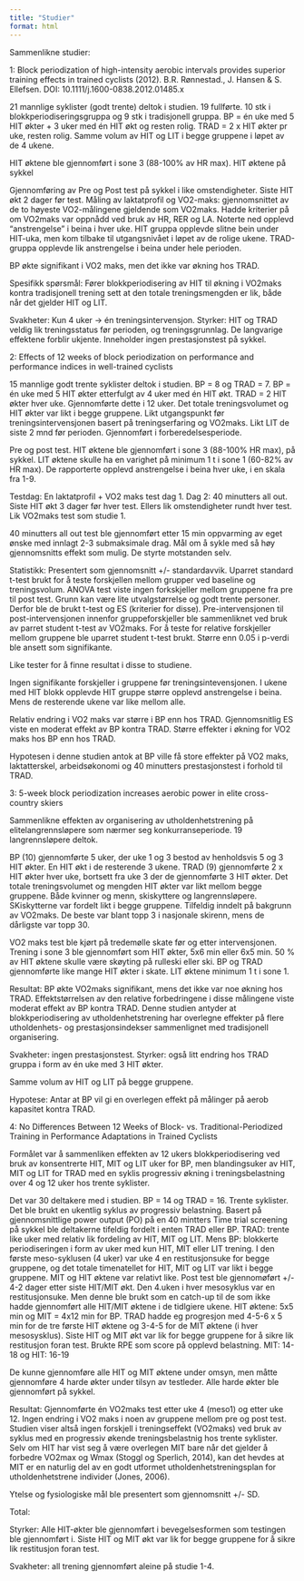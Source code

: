 ```yaml
---
title: "Studier"
format: html
---
```


Sammenlikne studier: 

1: Block periodization of high-intensity aerobic intervals provides superior training effects in trained cyclists (2012). B.R. Rønnestad., J. Hansen & S. Ellefsen. DOI: 10.1111/j.1600-0838.2012.01485.x 

21 mannlige syklister (godt trente) deltok i studien. 19 fullførte. 10 stk i blokkperiodiseringsgruppa og 9 stk i tradisjonell gruppa. BP = én uke med 5 HIT økter + 3 uker med én HIT økt og resten rolig. TRAD = 2 x HIT økter pr uke, resten rolig. Samme volum av HIT og LIT i begge gruppene i løpet av de 4 ukene. 

HIT øktene ble gjennomført i sone 3 (88-100% av HR max). HIT øktene på sykkel 

Gjennomføring av Pre og Post test på sykkel i like omstendigheter. Siste HIT økt 2 dager før test. Måling av laktatprofil og VO2-maks: gjennomsnittet av de to høyeste VO2-målingene gjeldende som VO2maks. Hadde kriterier på om VO2maks var oppnådd ved bruk av HR, RER og LA. Noterte ned opplevd "anstrengelse" i beina i hver uke. HIT gruppa opplevde slitne bein under HIT-uka, men kom tilbake til utgangsnivået i løpet av de rolige ukene. TRAD-gruppa opplevde lik anstrengelse i beina under hele perioden. 

BP økte signifikant i VO2 maks, men det ikke var økning hos TRAD. 

Spesifikk spørsmål: Fører blokkperiodisering av HIT til økning i VO2maks kontra tradisjonell trening sett at den totale treningsmengden er lik, både når det gjelder HIT og LIT. 

Svakheter: Kun 4 uker -> én treningsintervensjon. 
Styrker: HIT og TRAD veldig lik treningsstatus før perioden, og treningsgrunnlag. De langvarige effektene forblir ukjente. Inneholder ingen prestasjonstest på sykkel.  


2: Effects of 12 weeks of block periodization on performance and performance indices in well-trained cyclists

15 mannlige godt trente syklister deltok i studien. BP = 8 og TRAD = 7. BP = én uke med 5 HIT økter etterfulgt av 4 uker med én HIT økt. TRAD = 2 HIT økter hver uke. Gjennomførte dette i 12 uker. Det totale treningsvolumet og HIT økter var likt i begge gruppene. Likt utgangspunkt før treningsintervensjonen basert på treningserfaring og VO2maks. Likt LIT de siste 2 mnd før perioden. Gjennomført i forberedelsesperiode. 

Pre og post test. HIT øktene ble gjennomført i sone 3 (88-100% HR max), på sykkel. LIT øktene skulle ha en varighet på minimum 1 t i sone 1 (60-82% av HR max). De rapporterte opplevd anstrengelse i beina hver uke, i en skala fra 1-9. 

Testdag: En laktatprofil + VO2 maks test dag 1. Dag 2: 40 minutters all out. Siste HIT økt 3 dager før hver test. Ellers lik omstendigheter rundt hver test. Lik VO2maks test som studie 1. 

40 minutters all out test ble gjennomført etter 15 min oppvarming av eget ønske med innlagt 2-3 submaksimale drag. Mål om å sykle med så høy gjennomsnitts effekt som mulig. De styrte motstanden selv.

Statistikk: Presentert som gjennomsnitt +/- standardavvik. Uparret standard t-test brukt for å teste forskjellen mellom grupper ved baseline og treningsvolum. ANOVA test viste ingen forkskjeller mellom gruppene fra pre til post test. Grunn kan være lite utvalgstørrelse og godt trente personer. Derfor ble de brukt t-test og ES (kriterier for disse). Pre-intervensjonen til post-intervensjonen innenfor gruppeforskjeller ble sammenliknet ved bruk av parret student t-test av VO2maks. For å teste for relative forskjeller mellom gruppene ble uparret student t-test brukt. Større enn 0.05 i p-verdi ble ansett som signifikante. 

Like tester for å finne resultat i disse to studiene. 

Ingen signifikante forskjeller i gruppene før treningsintevensjonen. I ukene med HIT blokk opplevde HIT gruppe større opplevd anstrengelse i beina. Mens de resterende ukene var like mellom alle. 

Relativ endring i VO2 maks var større i BP enn hos TRAD. Gjennomsnitlig ES viste en moderat effekt av BP kontra TRAD. Større effekter i økning for VO2 maks hos BP enn hos TRAD. 

Hypotesen i denne studien antok at BP ville få store effekter på VO2 maks, laktatterskel, arbeidsøkonomi og 40 minutters prestasjonstest i forhold til TRAD. 

3: 5-week block periodization increases aerobic power in elite cross-country skiers

Sammenlikne effekten av organisering av utholdenhetstrening på elitelangrennsløpere som nærmer seg konkurranseperiode. 19 langrennsløpere deltok. 

BP (10) gjennomførte 5 uker, der uke 1 og 3 bestod av henholdsvis 5 og 3 HIT økter. En HIT økt i de resterende 3 ukene. TRAD (9) gjennomførte 2 x HIT økter hver uke, bortsett fra uke 3 der de gjennomførte 3 HIT økter. Det totale treningsvolumet og mengden HIT økter var likt mellom begge gruppene. Både kvinner og menn, skiskyttere og langrennsløpere. SKiskytterne var fordelt likt i begge gruppene. Tilfeldig inndelt på bakgrunn av VO2maks. De beste var blant topp 3 i nasjonale skirenn, mens de dårligste var topp 30. 

VO2 maks test ble kjørt på tredemølle skate før og etter intervensjonen. Trening i sone 3 ble gjennomført som HIT økter, 5x6 min eller 6x5 min. 50 % av HIT øktene skulle være skøyting på rulleski eller ski. BP og TRAD gjennomførte like mange HIT økter i skate. LIT øktene minimum 1 t i sone 1. 

Resultat: BP økte VO2maks signifikant, mens det ikke var noe økning hos TRAD. Effektstørrelsen av den relative forbedringene i disse målingene viste moderat effekt av BP kontra TRAD. Denne studien antyder at blokkperiodisering av utholdenhetstrening har overlegne effekter på flere utholdenhets- og prestasjonsindekser sammenlignet med tradisjonell organisering. 

Svakheter: ingen prestasjonstest. 
Styrker: også litt endring hos TRAD gruppa i form av én uke med 3 HIT økter. 

Samme volum av HIT og LIT på begge gruppene. 

Hypotese: Antar at BP vil gi en overlegen effekt på målinger på aerob kapasitet kontra TRAD. 

4: No Differences Between 12 Weeks of Block- vs. Traditional-Periodized Training in Performance Adaptations in Trained Cyclists

Formålet var å sammenliken effekten av 12 ukers blokkperiodisering ved bruk av konsentrerte HIT, MIT og LIT uker for BP, men blandingsuker av HIT, MIT og LIT for TRAD med en syklis progressiv økning i treningsbelastning over 4 og 12 uker hos trente syklister. 

Det var 30 deltakere med i studien. BP = 14 og TRAD = 16. Trente syklister. Det ble brukt en ukentlig syklus av progressiv belastning. Basert på gjennomsnittlige power output (PO) på en 40 mintters Time trial screening på sykkel ble deltakerne tifeldig fordelt i enten TRAD eller BP. TRAD: trente like uker med relativ lik fordeling av HIT, MIT og LIT. Mens BP: blokkerte periodiseringen i form av uker med kun HIT, MIT eller LIT trening. I den første meso-syklusen (4 uker) var uke 4 en restitusjonsuke for begge gruppene, og det totale timenatellet for HIT, MIT og LIT var likt i begge gruppene. MIT og HIT øktene var relativt like. Post test ble gjennomøført +/- 4-2 dager etter siste HIT/MIT økt. Den 4.uken i hver mesosyklus var en restitusjonsuke. Men denne ble brukt som en catch-up til de som ikke hadde gjennomført alle HIT/MIT øktene i de tidlgiere ukene. HIT øktene: 5x5 min og MIT = 4x12 min for BP. TRAD hadde eg progresjon med 4-5-6 x 5 min for de tre første HIT øktene og 3-4-5 for de MIT øktene (i hver mesosysklus).  Siste HIT og MIT økt var lik for begge gruppene for å sikre lik restitusjon foran test.  Brukte RPE som score på opplevd belastning. MIT: 14-18 og HIT: 16-19

De kunne gjennomføre alle HIT og MIT øktene under omsyn, men måtte gjennomføre 4 harde økter under tilsyn av testleder. Alle harde økter ble gjennomført på sykkel. 

Resultat: Gjennomførte én VO2maks test etter uke 4 (meso1) og etter uke 12. Ingen endring i VO2 maks i noen av gruppene mellom pre og post test. Studien viser altså ingen forskjell i treningseffekt (VO2maks) ved bruk av syklus med en progressiv økende treningsbelastnig hos trente syklister. Selv om HIT har vist seg å være overlegen MIT bare når det gjelder å forbedre VO2max og Wmax (Stoggl og Sperlich, 2014), kan det hevdes at MIT er en naturlig del av en godt utformet utholdenhetstreningsplan for utholdenhetstrene individer (Jones, 2006).

Ytelse og fysiologiske mål ble presentert som gjennomsnitt +/- SD. 






Total: 

Styrker: Alle HIT-økter ble gjennomført i bevegelsesformen som testingen ble gjennomført i. 
Siste HIT og MIT økt var lik for begge gruppene for å sikre lik restitusjon foran test.  

Svakheter: all trening gjennomført aleine på studie 1-4. 
